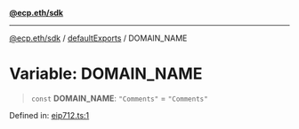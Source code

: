 [**@ecp.eth/sdk**](/sdk-reference/index.mdx)

***

[@ecp.eth/sdk](/sdk-reference/index.mdx) / [defaultExports](/sdk-reference/defaultExports/index.mdx) / DOMAIN\_NAME

# Variable: DOMAIN\_NAME

> `const` **DOMAIN\_NAME**: `"Comments"` = `"Comments"`

Defined in: [eip712.ts:1](https://github.com/ecp-eth/comments-monorepo/blob/main/packages/sdk/src/eip712.ts#L1)
